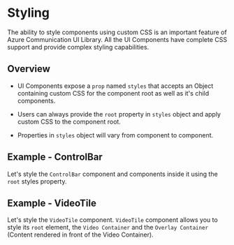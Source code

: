 
<Meta title="Concepts/Styling" />

# Styling

The ability to style components using custom CSS is an important feature of Azure Communication UI Library.
All the UI Components have complete CSS support and provide complex styling capabilities.

## Overview

- UI Components expose a `prop` named `styles` that accepts an Object containing custom CSS for the component root as well as it's child components.

- Users can always provide the `root` property in `styles` object and apply custom CSS to the component root.

- Properties in `styles` object will vary from component to component.

## Example - ControlBar

Let's style the `ControlBar` component and components inside it using the `root` styles property.

<Source code={ControlBarExampleText} />

## Example - VideoTile

Let's style the `VideoTile` component.
`VideoTile` component allows you to style its `root` element, the `Video Container` and the `Overlay Container` (Content rendered in front of the Video Container).

<Source code={VideoTileExampleText} />
